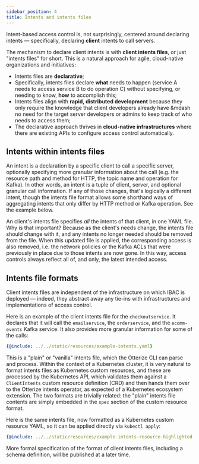 ```yaml
---
sidebar_position: 4
title: Intents and intents files
---
```


Intent-based access control is, not surprisingly, centered around declaring intents &mdash; specifically, declaring **client** intents
 to call servers.

The mechanism to declare client intents is with **client intents files**, or just "intents files" for short.
This is a natural approach for agile, cloud-native organizations and initiatives:

- Intents files are **declarative**;
- Specifically, intents files declare **what** needs to happen (service A needs to access service B to do operation C)
without specifying, or needing to know, **how** to accomplish this;
- Intents files align with **rapid, distributed development** because they only require the knowledge that
client developers already have &mdash no need for the target server developers or admins to keep track of who needs to access them;
- The declarative approach thrives in **cloud-native infrastructures** where there are existing APIs to configure access control automatically.

## Intents within intents files

An intent is a declaration by a specific client to call a specific server, optionally specifying more granular
 information about the call (e.g. the resource path and method for HTTP, the topic name and operation for Kafka).
 In other words, an intent is a tuple of client, server, and optional granular call information.
 If any of those changes, that's logically a different intent, though the intents file format allows some
 shorthand ways of aggregating intents that only differ by HTTP method or Kafka operation. See the example below.

 An client's intents file specifies *all* the intents of that client, in one YAML file. Why is that important?
 Because as the client's needs change, the intents file should change with it, and any intents no longer needed
 should be removed from the file. When this updated file is applied, the corresponding access is also removed,
 i.e. the network policies or the Kafka ACLs that were previously in place due to those intents are now gone.
 In this way, access controls always reflect all of, and only, the latest intended access.

## Intents file formats

Client intents files are independent of the infrastructure on which IBAC is deployed &mdash; indeed, they abstract away
any tie-ins with infrastructures and implementations of access control.

Here is an example of the client intents file for the `checkoutservice`.
It declares that it will call the `emailservice`, the `orderservice`, and the `ecomm-events` Kafka service.
It also provides more granular information for some of the calls:
```yaml
{@include: ../../static/resources/example-intents.yaml}
```

This is a "plain" or "vanilla" intents file, which the Otterize CLI can parse and process.
Within the context of a Kubernetes cluster, it is very natural to format intents files as
Kubernetes custom resources, and these are processed by the Kubernetes API, which validates
 them against a `ClientIntents` custom resource definition (CRD) and then hands them over to the Otterize intents
 operator, as expected of a Kubernetes ecosystem extension.
 The two formats are trivially related: the "plain" intents file contents are simply embedded in the `spec`
 section of the custom resource format.

Here is the same intents file, now formatted as a Kubernetes custom resource YAML,
so it can be applied directly via `kubectl apply`:

```yaml
{@include: ../../static/resources/example-intents-resource-highlighted.yaml}
```

More formal specification of the format of client intents files, including a schema definition, will be published
at a later time.
